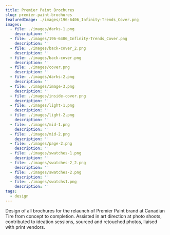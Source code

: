 ```yaml
---
title: Premier Paint Brochures
slug: premier-paint-brochures
featuredImage: ./images/196-6406_Infinity-Trends_Cover.png
images:
  - file: ./images/darks-1.png
    description: ''
  - file: ./images/196-6406_Infinity-Trends_Cover.png
    description: ''
  - file: ./images/back-cover_2.png
    description: ''
  - file: ./images/back-cover.png
    description: ''
  - file: ./images/cover.png
    description: ''
  - file: ./images/darks-2.png
    description: ''
  - file: ./images/image-3.png
    description: ''
  - file: ./images/inside-cover.png
    description: ''
  - file: ./images/light-1.png
    description: ''
  - file: ./images/light-2.png
    description: ''
  - file: ./images/mid-1.png
    description: ''
  - file: ./images/mid-2.png
    description: ''
  - file: ./images/page-2.png
    description: ''
  - file: ./images/swatches-1.png
    description: ''
  - file: ./images/swatches-2_2.png
    description: ''
  - file: ./images/swatches-2.png
    description: ''
  - file: ./images/swatchs1.png
    description: ''
tags:
  - design
---
```


Design of all brochures for the relaunch of Premier Paint brand at Canadian Tire from concept to completion. Assisted in art direction at photo shoots, contributed to ideation sessions, sourced and retouched photos, liaised with print vendors.
